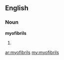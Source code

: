 ==English==

===Noun===
'''myofibrils'''

# {{plural of|[[myofibril]]}}

[[ar:myofibrils]]
[[my:myofibrils]]